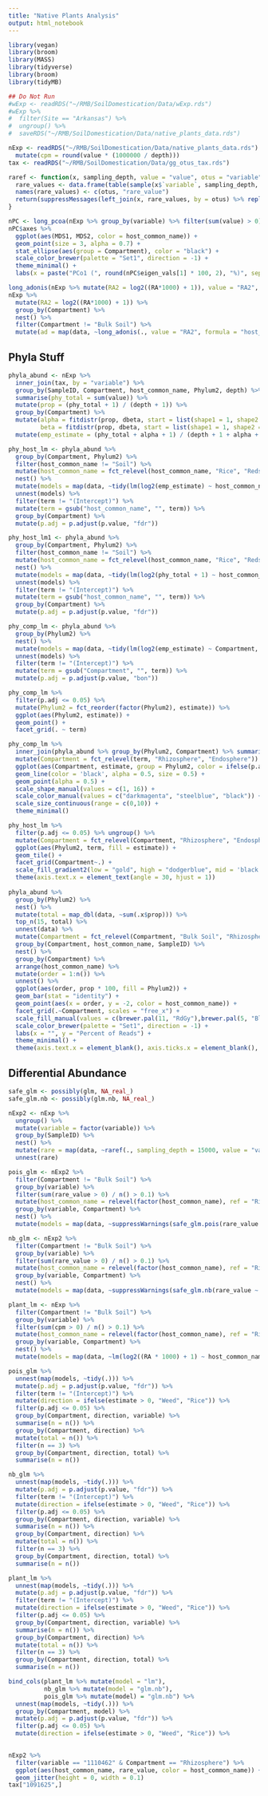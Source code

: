 ```yaml
---
title: "Native Plants Analysis"
output: html_notebook
---
```


```r
library(vegan)
library(broom)
library(MASS)
library(tidyverse)
library(broom)
library(tidyMB)
```

```r
## Do Not Run
#wExp <- readRDS("~/RMB/SoilDomestication/Data/wExp.rds")
#wExp %>% 
#  filter(Site == "Arkansas") %>% 
#  ungroup() %>% 
#  saveRDS("~/RMB/SoilDomestication/Data/native_plants_data.rds")

nExp <- readRDS("~/RMB/SoilDomestication/Data/native_plants_data.rds") %>% filter(SampleID != "Arw.22") %>% 
  mutate(cpm = round(value * (1000000 / depth)))
tax <- readRDS("~/RMB/SoilDomestication/Data/gg_otus_tax.rds")
```

```r
raref <- function(x, sampling_depth, value = "value", otus = "variable") {
  rare_values <- data.frame(table(sample(x$`variable`, sampling_depth, replace = T, prob = x$`value`/x$depth)))
  names(rare_values) <- c(otus, "rare_value")
  return(suppressMessages(left_join(x, rare_values, by = otus) %>% replace_na(list(rare_value = 0))))
}
```


```r
nPC <- long_pcoa(nExp %>% group_by(variable) %>% filter(sum(value) > 0) %>% mutate(RA = RA*1000), dist = "bray", value = "RA")
nPC$axes %>% 
  ggplot(aes(MDS1, MDS2, color = host_common_name)) +
  geom_point(size = 3, alpha = 0.7) +
  stat_ellipse(aes(group = Compartment), color = "black") +
  scale_color_brewer(palette = "Set1", direction = -1) +
  theme_minimal() +
  labs(x = paste("PCo1 (", round(nPC$eigen_vals[1] * 100, 2), "%)", sep = ""), y = paste("PCo2 (", round(nPC$eigen_vals[2] * 100, 2), "%)", sep = ""))
```
```r
long_adonis(nExp %>% mutate(RA2 = log2((RA*1000) + 1)), value = "RA2", formula = "Compartment * host_common_name")
nExp %>% 
  mutate(RA2 = log2((RA*1000) + 1)) %>% 
  group_by(Compartment) %>% 
  nest() %>% 
  filter(Compartment != "Bulk Soil") %>% 
  mutate(ad = map(data, ~long_adonis(., value = "RA2", formula = "host_common_name")))
```

## Phyla Stuff
```r
phyla_abund <- nExp %>% 
  inner_join(tax, by = "variable") %>% 
  group_by(SampleID, Compartment, host_common_name, Phylum2, depth) %>% 
  summarise(phy_total = sum(value)) %>% 
  mutate(prop = (phy_total + 1) / (depth + 1)) %>% 
  group_by(Compartment) %>% 
  mutate(alpha = fitdistr(prop, dbeta, start = list(shape1 = 1, shape2 = 10))$estimate[1],
         beta = fitdistr(prop, dbeta, start = list(shape1 = 1, shape2 = 10))$estimate[2]) %>% 
  mutate(emp_estimate = (phy_total + alpha + 1) / (depth + 1 + alpha + beta))

phy_host_lm <- phyla_abund %>% 
  group_by(Compartment, Phylum2) %>% 
  filter(host_common_name != "Soil") %>% 
  mutate(host_common_name = fct_relevel(host_common_name, "Rice", "Redstem", "Sedge", "Mudplantain")) %>% 
  nest() %>% 
  mutate(models = map(data, ~tidy(lm(log2(emp_estimate) ~ host_common_name, .)))) %>% 
  unnest(models) %>% 
  filter(term != "(Intercept)") %>% 
  mutate(term = gsub("host_common_name", "", term)) %>% 
  group_by(Compartment) %>% 
  mutate(p.adj = p.adjust(p.value, "fdr"))

phy_host_lm1 <- phyla_abund %>% 
  group_by(Compartment, Phylum2) %>% 
  filter(host_common_name != "Soil") %>% 
  mutate(host_common_name = fct_relevel(host_common_name, "Rice", "Redstem", "Sedge", "Mudplantain")) %>% 
  nest() %>% 
  mutate(models = map(data, ~tidy(lm(log2(phy_total + 1) ~ host_common_name, .)))) %>% 
  unnest(models) %>% 
  filter(term != "(Intercept)") %>% 
  mutate(term = gsub("host_common_name", "", term)) %>% 
  group_by(Compartment) %>% 
  mutate(p.adj = p.adjust(p.value, "fdr"))

phy_comp_lm <- phyla_abund %>% 
  group_by(Phylum2) %>% 
  nest() %>% 
  mutate(models = map(data, ~tidy(lm(log2(emp_estimate) ~ Compartment, .)))) %>% 
  unnest(models) %>% 
  filter(term != "(Intercept)") %>% 
  mutate(term = gsub("Compartment", "", term)) %>% 
  mutate(p.adj = p.adjust(p.value, "bon"))

phy_comp_lm %>% 
  filter(p.adj <= 0.05) %>% 
  mutate(Phylum2 = fct_reorder(factor(Phylum2), estimate)) %>% 
  ggplot(aes(Phylum2, estimate)) +
  geom_point() +
  facet_grid(. ~ term)

phy_comp_lm %>% 
  inner_join(phyla_abund %>% group_by(Phylum2, Compartment) %>% summarise(mean_ab = mean(emp_estimate)), by = c(c("term" = "Compartment"), "Phylum2")) %>% 
  mutate(Compartment = fct_relevel(term, "Rhizosphere", "Endosphere")) %>%
  ggplot(aes(Compartment, estimate, group = Phylum2, color = ifelse(p.adj <= 0.05, Compartment, "ns"), shape = ifelse(p.adj <= 0.05, "sig", "ns"), size = log2(mean_ab * 1000))) +
  geom_line(color = 'black', alpha = 0.5, size = 0.5) +
  geom_point(alpha = 0.5) +
  scale_shape_manual(values = c(1, 16)) +
  scale_color_manual(values = c("darkmagenta", "steelblue", "black")) +
  scale_size_continuous(range = c(0,10)) +
  theme_minimal()

phy_host_lm %>% 
  filter(p.adj <= 0.05) %>% ungroup() %>% 
  mutate(Compartment = fct_relevel(Compartment, "Rhizosphere", "Endosphere")) %>% 
  ggplot(aes(Phylum2, term, fill = estimate)) +
  geom_tile() +
  facet_grid(Compartment~.) +
  scale_fill_gradient2(low = "gold", high = "dodgerblue", mid = 'black') +
  theme(axis.text.x = element_text(angle = 30, hjust = 1))
  
phyla_abund %>% 
  group_by(Phylum2) %>% 
  nest() %>% 
  mutate(total = map_dbl(data, ~sum(.x$prop))) %>% 
  top_n(15, total) %>% 
  unnest(data) %>% 
  mutate(Compartment = fct_relevel(Compartment, "Bulk Soil", "Rhizosphere", "Endosphere")) %>% 
  group_by(Compartment, host_common_name, SampleID) %>% 
  nest() %>% 
  group_by(Compartment) %>% 
  arrange(host_common_name) %>% 
  mutate(order = 1:n()) %>% 
  unnest() %>% 
  ggplot(aes(order, prop * 100, fill = Phylum2)) +
  geom_bar(stat = "identity") +
  geom_point(aes(x = order, y = -2, color = host_common_name)) +
  facet_grid(.~Compartment, scales = "free_x") +
  scale_fill_manual(values = c(brewer.pal(11, "RdGy"),brewer.pal(5, "Blues")[-1])) +
  scale_color_brewer(palette = "Set1", direction = -1) +
  labs(x = "", y = "Percent of Reads") +
  theme_minimal() +
  theme(axis.text.x = element_blank(), axis.ticks.x = element_blank(), legend.position = "bottom")
```

## Differential Abundance
```r
safe_glm <- possibly(glm, NA_real_)
safe_glm.nb <- possibly(glm.nb, NA_real_)

nExp2 <- nExp %>% 
  ungroup() %>% 
  mutate(variable = factor(variable)) %>% 
  group_by(SampleID) %>% 
  nest() %>% 
  mutate(rare = map(data, ~raref(., sampling_depth = 15000, value = "value"))) %>% 
  unnest(rare)

pois_glm <- nExp2 %>% 
  filter(Compartment != "Bulk Soil") %>% 
  group_by(variable) %>% 
  filter(sum(rare_value > 0) / n() > 0.1) %>% 
  mutate(host_common_name = relevel(factor(host_common_name), ref = "Rice")) %>% 
  group_by(variable, Compartment) %>% 
  nest() %>%
  mutate(models = map(data, ~suppressWarnings(safe_glm.pois(rare_value ~ host_common_name + offset(log2(depth)), family = poisson, .))))

nb_glm <- nExp2 %>% 
  filter(Compartment != "Bulk Soil") %>% 
  group_by(variable) %>% 
  filter(sum(rare_value > 0) / n() > 0.1) %>% 
  mutate(host_common_name = relevel(factor(host_common_name), ref = "Rice")) %>% 
  group_by(variable, Compartment) %>% 
  nest() %>%
  mutate(models = map(data, ~suppressWarnings(safe_glm.nb(rare_value ~ host_common_name + offset(log2(depth)), .))))

plant_lm <- nExp %>% 
  filter(Compartment != "Bulk Soil") %>% 
  group_by(variable) %>% 
  filter(sum(cpm > 0) / n() > 0.1) %>% 
  mutate(host_common_name = relevel(factor(host_common_name), ref = "Rice")) %>% 
  group_by(variable, Compartment) %>% 
  nest() %>%
  mutate(models = map(data, ~lm(log2((RA * 1000) + 1) ~ host_common_name, .)))
```

```r
pois_glm %>% 
  unnest(map(models, ~tidy(.))) %>% 
  mutate(p.adj = p.adjust(p.value, "fdr")) %>% 
  filter(term != "(Intercept)") %>% 
  mutate(direction = ifelse(estimate > 0, "Weed", "Rice")) %>% 
  filter(p.adj <= 0.05) %>% 
  group_by(Compartment, direction, variable) %>% 
  summarise(n = n()) %>% 
  group_by(Compartment, direction) %>% 
  mutate(total = n()) %>% 
  filter(n == 3) %>% 
  group_by(Compartment, direction, total) %>% 
  summarise(n = n())

nb_glm %>% 
  unnest(map(models, ~tidy(.))) %>% 
  mutate(p.adj = p.adjust(p.value, "fdr")) %>% 
  filter(term != "(Intercept)") %>% 
  mutate(direction = ifelse(estimate > 0, "Weed", "Rice")) %>% 
  filter(p.adj <= 0.05) %>% 
  group_by(Compartment, direction, variable) %>% 
  summarise(n = n()) %>% 
  group_by(Compartment, direction) %>% 
  mutate(total = n()) %>% 
  filter(n == 3) %>% 
  group_by(Compartment, direction, total) %>% 
  summarise(n = n())

plant_lm %>% 
  unnest(map(models, ~tidy(.))) %>% 
  mutate(p.adj = p.adjust(p.value, "fdr")) %>% 
  filter(term != "(Intercept)") %>% 
  mutate(direction = ifelse(estimate > 0, "Weed", "Rice")) %>% 
  filter(p.adj <= 0.05) %>% 
  group_by(Compartment, direction, variable) %>% 
  summarise(n = n()) %>% 
  group_by(Compartment, direction) %>% 
  mutate(total = n()) %>% 
  filter(n == 3) %>% 
  group_by(Compartment, direction, total) %>% 
  summarise(n = n())
```

```r
bind_cols(plant_lm %>% mutate(model = "lm"),
          nb_glm %>% mutate(model = "glm.nb"),
          pois_glm %>% mutate(model) = "glm.nb") %>% 
  unnest(map(models, ~tidy(.))) %>% 
  group_by(Compartment, model) %>% 
  mutate(p.adj = p.adjust(p.value, "fdr")) %>% 
  filter(p.adj <= 0.05) %>% 
  mutate(direction = ifelse(estimate > 0, "Weed", "Rice")) %>% 
  
```


```r
nExp2 %>% 
  filter(variable == "1110462" & Compartment == "Rhizosphere") %>% 
  ggplot(aes(host_common_name, rare_value, color = host_common_name)) +
  geom_jitter(height = 0, width = 0.1)
tax["1091625",]
```

